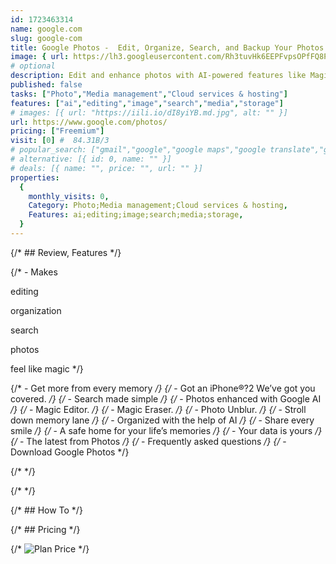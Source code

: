 ```yaml
---
id: 1723463314
name: google.com
slug: google-com
title: Google Photos -  Edit, Organize, Search, and Backup Your Photos
image: { url: https://lh3.googleusercontent.com/Rh3tuvHk6EEPFvpsOPfFQ8P9s-1srhWR8mOpDPC72WvxvoA7CKJo3Cy_NV1YK26nUD1dkc3ok9Gj8qV0kB6jSLNbue21h6lBAezY=e365-pa-nu-w1200 }
# optional
description: Edit and enhance photos with AI-powered features like Magic Editor and Magic Eraser on Google Photos. Store, organize & search your memories.
published: false
tasks: ["Photo","Media management","Cloud services & hosting"]
features: ["ai","editing","image","search","media","storage"]
# images: [{ url: "https://iili.io/dI8yiYB.md.jpg", alt: "" }]
url: https://www.google.com/photos/
pricing: ["Freemium"]
visit: [0] #  84.31B/3
# popular_search: ["gmail","google","google maps","google translate","google drive","google ads","gmail","google drive","google","google docs"]
# alternative: [{ id: 0, name: "" }]
# deals: [{ name: "", price: "", url: "" }]
properties:
  {
    monthly_visits: 0,
    Category: Photo;Media management;Cloud services & hosting,
    Features: ai;editing;image;search;media;storage,
  }
---
```


{/* ## Review, Features */}

{/* - Makes 


editing


organization


search


photos

feel like magic */}

{/* - Get more from every memory */}
{/* - Got an iPhone®?2
We’ve got you covered. */}
{/* - Search made simple */}
{/* - Photos enhanced with Google AI */}
{/* - Magic Editor. */}
{/* - Magic Eraser. */}
{/* - Photo Unblur. */}
{/* - Stroll down memory lane */}
{/* - Organized with the help of AI */}
{/* - Share every smile */}
{/* - A safe home for your life’s memories */}
{/* - Your data is yours */}
{/* - The latest from Photos */}
{/* - Frequently asked questions */}
{/* - Download Google Photos */}

{/* <DetailYoutube videoId="" startTime={0} /> */}

{/* <Twitters ids=[] /> */}

{/* ## How To */}

{/* ## Pricing */}

{/* <Img src="" alt="Plan Price" /> */}
